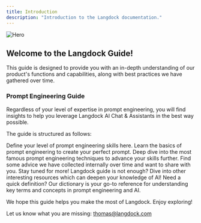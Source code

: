 ```yaml
---
title: Introduction
description: "Introduction to the Langdock documentation."
---
```


<img src="/images/header_mar24.png" alt="Hero" />

## Welcome to the Langdock Guide!

This guide is designed to provide you with an in-depth understanding of our product's functions and capabilities, along with best practices we have gathered over time.


### Prompt Engineering Guide
Regardless of your level of expertise in prompt engineering, you will find insights to help you leverage Langdock AI Chat & Assistants in the best way possible.

The guide is structured as follows:

<CardGroup cols={2}>
<Card title="What kind of Prompt Engineer are you?" icon="question" href="prompt-engineering/engineering-type">
  Define your level of prompt engineering skills here.
</Card>

<Card title="Basics of Prompting" icon="check" href="prompt-engineering/instructions">
  Learn the basics of prompt engineering to create your perfect prompt.
</Card>

<Card title="Techniques" icon="wrench" href="prompt-engineering/techniques">
  Deep dive into the most famous prompt engineering techniques to advance your skills further.
</Card>

<Card title="Tips & Tricks" icon="lightbulb" href="prompt-engineering/tricks">
  Find some advice we have collected internally over time and want to share with you. Stay tuned for more!
</Card>

<Card title="Further Ressources" icon="globe" href="prompt-engineering/resources">
Langdock guide is not enough? Dive into other interesting resources which can deepen your knowledge of AI!
</Card>

<Card title="Dictionary" icon="magnifying-glass" href="prompt-engineering/dictionary">
Need a quick definition? Our dictionary is your go-to reference for understanding key terms and concepts in prompt engineering and AI.
</Card>
</CardGroup>

We hope this guide helps you make the most of Langdock. Enjoy exploring!

Let us know what you are missing: thomas@langdock.com

